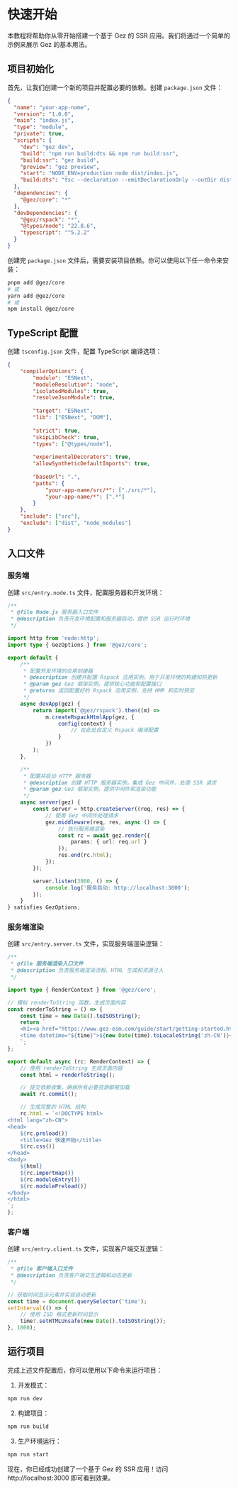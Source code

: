 # 快速开始

本教程将帮助你从零开始搭建一个基于 Gez 的 SSR 应用。我们将通过一个简单的示例来展示 Gez 的基本用法。

## 项目初始化

首先，让我们创建一个新的项目并配置必要的依赖。创建 `package.json` 文件：

```json
{
  "name": "your-app-name",
  "version": "1.0.0",
  "main": "index.js",
  "type": "module",
  "private": true,
  "scripts": {
    "dev": "gez dev",
    "build": "npm run build:dts && npm run build:ssr",
    "build:ssr": "gez build",
    "preview": "gez preview",
    "start": "NODE_ENV=production node dist/index.js",
    "build:dts": "tsc --declaration --emitDeclarationOnly --outDir dist/src"
  },
  "dependencies": {
    "@gez/core": "*"
  },
  "devDependencies": {
    "@gez/rspack": "*",
    "@types/node": "22.8.6",
    "typescript": "^5.2.2"
  }
}
```

创建完 `package.json` 文件后，需要安装项目依赖。你可以使用以下任一命令来安装：
```bash
pnpm add @gez/core
# 或
yarn add @gez/core
# 或
npm install @gez/core
```

## TypeScript 配置

创建 `tsconfig.json` 文件，配置 TypeScript 编译选项：

```json
{
    "compilerOptions": {
        "module": "ESNext",
        "moduleResolution": "node",
        "isolatedModules": true,
        "resolveJsonModule": true,
        
        "target": "ESNext",
        "lib": ["ESNext", "DOM"],
        
        "strict": true,
        "skipLibCheck": true,
        "types": ["@types/node"],
        
        "experimentalDecorators": true,
        "allowSyntheticDefaultImports": true,
        
        "baseUrl": ".",
        "paths": {
            "your-app-name/src/*": ["./src/*"],
            "your-app-name/*": [".*"]
        }
    },
    "include": ["src"],
    "exclude": ["dist", "node_modules"]
}
```

## 入口文件

### 服务端

创建 `src/entry.node.ts` 文件，配置服务器和开发环境：

```typescript
/**
 * @file Node.js 服务器入口文件
 * @description 负责开发环境配置和服务器启动，提供 SSR 运行时环境
 */

import http from 'node:http';
import type { GezOptions } from '@gez/core';

export default {
    /**
     * 配置开发环境的应用创建器
     * @description 创建并配置 Rspack 应用实例，用于开发环境的构建和热更新
     * @param gez Gez 框架实例，提供核心功能和配置接口
     * @returns 返回配置好的 Rspack 应用实例，支持 HMR 和实时预览
     */
    async devApp(gez) {
        return import('@gez/rspack').then((m) =>
            m.createRspackHtmlApp(gez, {
                config(context) {
                    // 在此处自定义 Rspack 编译配置
                }
            })
        );
    },

    /**
     * 配置并启动 HTTP 服务器
     * @description 创建 HTTP 服务器实例，集成 Gez 中间件，处理 SSR 请求
     * @param gez Gez 框架实例，提供中间件和渲染功能
     */
    async server(gez) {
        const server = http.createServer((req, res) => {
            // 使用 Gez 中间件处理请求
            gez.middleware(req, res, async () => {
                // 执行服务端渲染
                const rc = await gez.render({
                    params: { url: req.url }
                });
                res.end(rc.html);
            });
        });

        server.listen(3000, () => {
            console.log('服务启动: http://localhost:3000');
        });
    }
} satisfies GezOptions;
```

### 服务端渲染

创建 `src/entry.server.ts` 文件，实现服务端渲染逻辑：

```typescript
/**
 * @file 服务端渲染入口文件
 * @description 负责服务端渲染流程、HTML 生成和资源注入
 */

import type { RenderContext } from '@gez/core';

// 模拟 renderToString 函数，生成页面内容
const renderToString = () => {
    const time = new Date().toISOString();
    return `
    <h1><a href="https://www.gez-esm.com/guide/start/getting-started.html" target="_blank">Gez 快速开始</a></h1>
    <time datetime="${time}">${new Date(time).toLocaleString('zh-CN')}</time>
    `;
};

export default async (rc: RenderContext) => {
    // 使用 renderToString 生成页面内容
    const html = renderToString();

    // 提交依赖收集，确保所有必要资源都被加载
    await rc.commit();

    // 生成完整的 HTML 结构
    rc.html = `<!DOCTYPE html>
<html lang="zh-CN">
<head>
    ${rc.preload()}
    <title>Gez 快速开始</title>
    ${rc.css()}
</head>
<body>
    ${html}
    ${rc.importmap()}
    ${rc.moduleEntry()}
    ${rc.modulePreload()}
</body>
</html>
`;
};
```

### 客户端

创建 `src/entry.client.ts` 文件，实现客户端交互逻辑：

```typescript
/**
 * @file 客户端入口文件
 * @description 负责客户端交互逻辑和动态更新
 */

// 获取时间显示元素并实现自动更新
const time = document.querySelector('time');
setInterval(() => {
    // 使用 ISO 格式更新时间显示
    time?.setHTMLUnsafe(new Date().toISOString());
}, 1000);
```

## 运行项目

完成上述文件配置后，你可以使用以下命令来运行项目：

1. 开发模式：
```bash
npm run dev
```

2. 构建项目：
```bash
npm run build
```

3. 生产环境运行：
```bash
npm run start
```

现在，你已经成功创建了一个基于 Gez 的 SSR 应用！访问 http://localhost:3000 即可看到效果。
